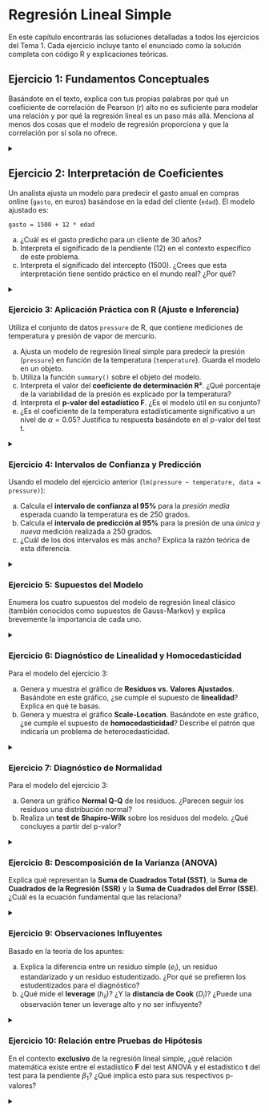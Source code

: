 # Regresión Lineal Simple

En este capítulo encontrarás las soluciones detalladas a todos los ejercicios del Tema 1. Cada ejercicio incluye tanto el enunciado como la solución completa con código R y explicaciones teóricas.


## Ejercicio 1: Fundamentos Conceptuales

Basándote en el texto, explica con tus propias palabras por qué un coeficiente de correlación de Pearson ($r$) alto no es suficiente para modelar una relación y por qué la regresión lineal es un paso más allá. Menciona al menos dos cosas que el modelo de regresión proporciona y que la correlación por sí sola no ofrece. 

<details>
<summary></summary>

La correlación de Pearson ($r$) solo mide la **fuerza y dirección** de una relación lineal entre dos variables, pero no es suficiente para modelar porque:

  1. **No proporciona un modelo predictivo**: La correlación solo nos dice qué tan relacionadas están las variables, pero no nos permite hacer predicciones específicas sobre una variable a partir de la otra.

  2. **No cuantifica el cambio**: No nos dice cuánto cambia una variable cuando la otra cambia en una unidad específica.

La regresión lineal va más allá porque proporciona:

  1. **Capacidad predictiva**: Permite predecir valores específicos de la variable dependiente para valores dados de la independiente.

  2. **Cuantificación del cambio**: Los coeficientes nos dicen exactamente cuánto cambia Y por cada unidad de cambio en X.

  3. **Intervalos de confianza y predicción**: Permite cuantificar la incertidumbre de nuestras estimaciones.

  4. **Marco para inferencia estadística**: Permite realizar pruebas de hipótesis sobre la significancia de la relación.

</details>

## Ejercicio 2: Interpretación de Coeficientes

Un analista ajusta un modelo para predecir el gasto anual en compras online (`gasto`, en euros) basándose en la edad del cliente (`edad`). El modelo ajustado es:

`gasto = 1500 + 12 * edad`

a) ¿Cuál es el gasto predicho para un cliente de 30 años?
b) Interpreta el significado de la pendiente (12) en el contexto específico de este problema. 
c) Interpreta el significado del intercepto (1500). ¿Crees que esta interpretación tiene sentido práctico en el mundo real? ¿Por qué? 

<details>
<summary></summary>

**a) Gasto predicho para un cliente de 30 años:**
```r
# Cálculo directo
gasto_30 = 1500 + 12 * 30
print(paste("Gasto predicho:", gasto_30, "euros"))
```

**b) Interpretación de la pendiente (12):**
Por cada año adicional de edad del cliente, se espera que el gasto anual en compras online aumente en 12 euros, manteniendo todo lo demás constante.

**c) Interpretación del intercepto (1500):**
Representa el gasto predicho para un cliente de 0 años, que sería 1500 euros. **Esta interpretación NO tiene sentido práctico** porque:

- No existen clientes de 0 años
- Estamos extrapolando fuera del rango de datos observados
- El modelo probablemente no es válido para edades tan bajas

</details>

### Ejercicio 3: Aplicación Práctica con R (Ajuste e Inferencia)

Utiliza el conjunto de datos `pressure` de R, que contiene mediciones de temperatura y presión de vapor de mercurio.

a) Ajusta un modelo de regresión lineal simple para predecir la presión (`pressure`) en función de la temperatura (`temperature`). Guarda el modelo en un objeto.
b) Utiliza la función `summary()` sobre el objeto del modelo.
c) Interpreta el valor del **coeficiente de determinación R²**. ¿Qué porcentaje de la variabilidad de la presión es explicado por la temperatura? 
d) Interpreta el **p-valor del estadístico F**. ¿Es el modelo útil en su conjunto? 
e) ¿Es el coeficiente de la temperatura estadísticamente significativo a un nivel de $\alpha = 0.05$? Justifica tu respuesta basándote en el p-valor del test t. 

<details>
<summary></summary>

**a) Ajustar el modelo:**

```r
modelo_pressure <- lm(pressure ~ temperature, data = pressure)
```

**b) Summary del modelo:**

```r
summary(modelo_pressure)
```

**c), d) y e) Interpretación de la Salida del Modelo**

La forma más eficiente de analizar el modelo es observar directamente la salida de la función `summary()`.

A partir de esta salida, interpretamos:

- **c) Coeficiente de determinación R²**: El valor de `Multiple R-squared` es **0.5742**. Esto significa que la temperatura explica el **57.42%** de la variabilidad en la presión.

- **d) p-valor del estadístico F**: En la última línea, el `p-value` del `F-statistic` es **0.000171**. Al ser un valor muy inferior a 0.05, rechazamos la hipótesis nula ($H_0$) de que el modelo no tiene capacidad predictiva. Concluimos que **el modelo es globalmente significativo**.

- **e) Significancia del coeficiente**: En la tabla de coeficientes, el p-valor (`Pr(>|t|)`) para `temperature` es **0.000171**. Rechazamos la hipótesis nula ($H_0: \beta_1 = 0$) y concluimos que la temperatura tiene una **relación estadísticamente significativa** con la presión.


</details>

### Ejercicio 4: Intervalos de Confianza y Predicción

Usando el modelo del ejercicio anterior (`lm(pressure ~ temperature, data = pressure)`):

a) Calcula el **intervalo de confianza al 95%** para la *presión media* esperada cuando la temperatura es de 250 grados. 
b) Calcula el **intervalo de predicción al 95%** para la presión de una *única y nueva* medición realizada a 250 grados. 
c) ¿Cuál de los dos intervalos es más ancho? Explica la razón teórica de esta diferencia.

<details>
<summary></summary>

**a) Intervalo de confianza para la media cuando temp = 250:**

```r
ic_mean <- predict(modelo_pressure, newdata = data.frame(temperature = 250), 
                   interval = "confidence", level = 0.95)
print("Intervalo de confianza (95%) para la presión media:")
print(ic_mean)
```

**b) Intervalo de predicción para una nueva observación:**

```r
ic_pred <- predict(modelo_pressure, newdata = data.frame(temperature = 250), 
                   interval = "prediction", level = 0.95)
print("Intervalo de predicción (95%) para una nueva observación:")
print(ic_pred)
```

**c) Comparación de anchos:**

```r
ancho_conf <- ic_mean[3] - ic_mean[2]
ancho_pred <- ic_pred[3] - ic_pred[2]
print(paste("Ancho intervalo confianza:", round(ancho_conf, 2)))
print(paste("Ancho intervalo predicción:", round(ancho_pred, 2)))
```

Una visualización ayuda a entender la diferencia al instante:

```r
# Crear gráfico con bandas de confianza y predicción
temp_range <- seq(min(pressure$temperature), max(pressure$temperature), length.out = 100)
conf_bands <- predict(modelo_pressure, newdata = data.frame(temperature = temp_range), 
                     interval = "confidence", level = 0.95)
pred_bands <- predict(modelo_pressure, newdata = data.frame(temperature = temp_range), 
                     interval = "prediction", level = 0.95)

plot(pressure$temperature, pressure$pressure, 
     xlab = "Temperatura", ylab = "Presión", 
     main = "Intervalos de Confianza vs Predicción")
abline(modelo_pressure, col = "red", lwd = 2)
lines(temp_range, conf_bands[,"lwr"], col = "blue", lty = 2)
lines(temp_range, conf_bands[,"upr"], col = "blue", lty = 2)
lines(temp_range, pred_bands[,"lwr"], col = "green", lty = 3)
lines(temp_range, pred_bands[,"upr"], col = "green", lty = 3)
legend("topleft", legend = c("Regresión", "Confianza", "Predicción"), 
       col = c("red", "blue", "green"), lty = c(1, 2, 3))
```

En el gráfico, las bandas de **confianza** (las más internas) definen el rango probable para la *media* de la presión a una temperatura dada. Las bandas de **predicción** (las más externas y anchas) definen el rango probable para una *única observación futura* de presión.

**c) ¿Cuál es más ancho?**

El **intervalo de predicción es más ancho** porque incluye dos fuentes de incertidumbre:

1. La incertidumbre sobre la media poblacional (como en el intervalo de confianza)
2. La variabilidad natural de las observaciones individuales alrededor de esa media


</details>

### Ejercicio 5: Supuestos del Modelo

Enumera los cuatro supuestos del modelo de regresión lineal clásico (también conocidos como supuestos de Gauss-Markov) y explica brevemente la importancia de cada uno.

<details>
<summary></summary>


Los **cuatro supuestos de Gauss-Markov** son:

1. **Linealidad**: La relación entre X e Y es lineal. Importante porque si no se cumple, las predicciones serán sistemáticamente erróneas.

2. **Independencia**: Las observaciones son independientes entre sí. Crucial para que los errores estándar sean correctos.

3. **Homocedasticidad**: La varianza de los errores es constante. Necesario para que los intervalos de confianza y las pruebas de hipótesis sean válidas.

4. **Normalidad de los errores**: Los errores siguen una distribución normal. Importante para la validez de las pruebas de hipótesis y los intervalos de confianza.


</details>

### Ejercicio 6: Diagnóstico de Linealidad y Homocedasticidad

Para el modelo del ejercicio 3:

a) Genera y muestra el gráfico de **Residuos vs. Valores Ajustados**. Basándote en este gráfico, ¿se cumple el supuesto de **linealidad**? Explica en qué te basas.
b) Genera y muestra el gráfico **Scale-Location**. Basándote en este gráfico, ¿se cumple el supuesto de **homocedasticidad**? Describe el patrón que indicaría un problema de heterocedasticidad.

<details>
<summary></summary>

**a) Gráfico de Residuos vs. Valores Ajustados:**

```r
par(mfrow = c(1, 2))
plot(modelo_pressure, which = 1, main = "Residuos vs. Valores Ajustados")
```

**b) Gráfico Scale-Location:**

```r
plot(modelo_pressure, which = 3, main = "Scale-Location")
```

**a) Linealidad**: En el gráfico de residuos vs. valores ajustados, observamos un **patrón curvado** en lugar de una distribución aleatoria alrededor de cero. Esto indica que **NO se cumple perfectamente el supuesto de linealidad**.

**b) Homocedasticidad**: En el gráfico Scale-Location, la línea roja muestra una tendencia creciente, lo que sugiere **heterocedasticidad** (varianza no constante). Un problema de heterocedasticidad se manifestaría como un patrón de embudo o una tendencia clara en este gráfico.

#### **¿Y ahora qué? Pasos Siguientes**

Un buen análisis no termina al detectar un problema, sino al proponer una solución.

1. **Contexto**: El mal ajuste del modelo tiene una razón física. La relación entre temperatura y presión de vapor no es lineal, sino **exponencial**.

2. **Solución**: Para corregirlo, aplicamos una **transformación** para linealizar la relación. La más común es el **logaritmo natural** sobre la variable respuesta.

```r
# 1. Ajustamos un nuevo modelo con log(pressure)
modelo_log <- lm(log(pressure) ~ temperature, data = pressure)

# 2. Generamos los nuevos gráficos de diagnóstico
par(mfrow = c(1, 2))
plot(modelo_log, which = 1) # Linealidad
plot(modelo_log, which = 3) # Homocedasticidad
```

Como se puede observar, en los nuevos gráficos el patrón curvado ha desaparecido y la varianza de los residuos es mucho más constante. Esto demuestra cómo el diagnóstico nos lleva a **mejorar y validar nuestro modelo**.


</details>

### Ejercicio 7: Diagnóstico de Normalidad

Para el modelo del ejercicio 3:

a) Genera un gráfico **Normal Q-Q** de los residuos. ¿Parecen seguir los residuos una distribución normal?
b) Realiza un **test de Shapiro-Wilk** sobre los residuos del modelo. ¿Qué concluyes a partir del p-valor? 

<details>
<summary></summary>

**a) Gráfico Normal Q-Q:**

```r
par(mfrow = c(1, 1))
plot(modelo_pressure, which = 2, main = "Normal Q-Q Plot")
```

**b) Test de Shapiro-Wilk:**

```r
shapiro_test <- shapiro.test(residuals(modelo_pressure))
print("Test de Shapiro-Wilk para normalidad de residuos:")
print(shapiro_test)
```

**a) Q-Q Plot**: Los puntos se desvían considerablemente de la línea diagonal, especialmente en las colas, indicando que los residuos **no siguen una distribución normal**.

**b) Test de Shapiro-Wilk**: Con p-valor < 0.05, **rechazamos la hipótesis nula de normalidad**. Los residuos no son normales.

**Conexión con el Ejercicio 6**: Es importante destacar que la **falta de linealidad** (detectada en el ejercicio anterior) es frecuentemente la **causa raíz de la no normalidad** en los residuos. Al corregir el problema estructural del modelo con la transformación logarítmica, el supuesto de normalidad también mejora de forma significativa.


</details>

### Ejercicio 8: Descomposición de la Varianza (ANOVA)

Explica qué representan la **Suma de Cuadrados Total (SST)**, la **Suma de Cuadrados de la Regresión (SSR)** y la **Suma de Cuadrados del Error (SSE)**. ¿Cuál es la ecuación fundamental que las relaciona? 

<details>
<summary></summary>


- **SST (Suma de Cuadrados Total)**: Mide la variabilidad total en Y alrededor de su media. $SST = \sum(y_i - \bar{y})^2$

- **SSR (Suma de Cuadrados de la Regresión)**: Mide la variabilidad explicada por el modelo. $SSR = \sum(\hat{y}_i - \bar{y})^2$

- **SSE (Suma de Cuadrados del Error)**: Mide la variabilidad no explicada (residual). $SSE = \sum(y_i - \hat{y}_i)^2$

**Ecuación fundamental**: $SST = SSR + SSE$

Esta descomposición permite calcular el coeficiente de determinación: $R^2 = \frac{SSR}{SST} = 1 - \frac{SSE}{SST}$


</details>

### Ejercicio 9: Observaciones Influyentes

Basado en la teoría de los apuntes:

a) Explica la diferencia entre un residuo simple ($e_i$), un residuo estandarizado y un residuo estudentizado. ¿Por qué se prefieren los estudentizados para el diagnóstico? 
b) ¿Qué mide el **leverage** ($h_{ii}$)? ¿Y la **distancia de Cook** ($D_i$)? ¿Puede una observación tener un leverage alto y no ser influyente?

<details>
<summary></summary>


**a) Tipos de residuos:**

- **Residuo simple ($e_i$)**: $e_i = y_i - \hat{y}_i$. Diferencia bruta entre observado y predicho.

- **Residuo estandarizado**: $\frac{e_i}{\hat{\sigma}}$. Residuo dividido por la desviación estándar residual.

- **Residuo estudentizado**: $\frac{e_i}{\hat{\sigma}_{(i)}\sqrt{1-h_{ii}}}$. Usa la desviación estándar calculada sin la observación i-ésima.

Los **estudentizados se prefieren** porque tienen propiedades estadísticas más estables y siguen una distribución t conocida.

**b) Medidas de influencia:**

- **Leverage ($h_{ii}$)**: Mide qué tan extrema es una observación en el espacio de las X. Valores altos indican observaciones con valores de X inusuales.

- **Distancia de Cook ($D_i$)**: Mide el cambio en las predicciones si se elimina la observación i. Combina residuo y leverage.

**Sí, una observación puede tener leverage alto pero no ser influyente** si está cerca de la línea de regresión (residuo pequeño).


</details>

### Ejercicio 10: Relación entre Pruebas de Hipótesis

En el contexto **exclusivo** de la regresión lineal simple, ¿qué relación matemática existe entre el estadístico **F** del test ANOVA y el estadístico **t** del test para la pendiente $\beta_1$? ¿Qué implica esto para sus respectivos p-valores?

<details>
<summary></summary>


En regresión lineal simple, existe una relación matemática exacta:

$$F = t^2$$

Donde:

- $F$ es el estadístico F del test ANOVA global
- $t$ es el estadístico t para la pendiente $\beta_1$

**Implicaciones para los p-valores:**

- Los p-valores de ambos tests son **idénticos**
- Si el coeficiente de la pendiente es significativo (test t), entonces el modelo global también lo es (test F)
- Ambos tests evalúan la misma hipótesis nula: $H_0: \beta_1 = 0$

Esta equivalencia solo se da en regresión simple. En regresión múltiple, el test F evalúa todos los coeficientes conjuntamente, mientras que cada test t evalúa coeficientes individuales.


</details>

